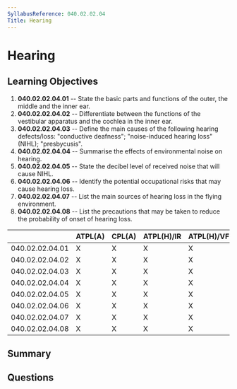 ```yaml
---
SyllabusReference: 040.02.02.04
Title: Hearing
---
```


# Hearing

## Learning Objectives

1. **040.02.02.04.01** -- State the basic parts and functions of the outer, the
   middle and the inner ear.
2. **040.02.02.04.02** -- Differentiate between the functions of the vestibular
   apparatus and the cochlea in the inner ear.
3. **040.02.02.04.03** -- Define the main causes of the following hearing
   defects/loss: "conductive deafness"; "noise-induced hearing loss" (NIHL);
   "presbycusis".
4. **040.02.02.04.04** -- Summarise the effects of environmental noise on hearing.
5. **040.02.02.04.05** -- State the decibel level of received noise that will
   cause NIHL.
6. **040.02.02.04.06** -- Identify the potential occupational risks that may cause
   hearing loss.
7. **040.02.02.04.07** -- List the main sources of hearing loss in the flying
   environment.
8. **040.02.02.04.08** -- List the precautions that may be taken to reduce the
   probability of onset of hearing loss.

|                 | ATPL(A) | CPL(A) | ATPL(H)/IR | ATPL(H)/VFR | CPL(H) | IR  | CBIR(A) |
| --------------- | ------- | ------ | ---------- | ----------- | ------ | --- | ------- |
| 040.02.02.04.01 | X       | X      | X          | X           | X      | X   |         |
| 040.02.02.04.02 | X       | X      | X          | X           | X      | X   |         |
| 040.02.02.04.03 | X       | X      | X          | X           | X      | X   |         |
| 040.02.02.04.04 | X       | X      | X          | X           | X      | X   |         |
| 040.02.02.04.05 | X       | X      | X          | X           | X      | X   |         |
| 040.02.02.04.06 | X       | X      | X          | X           | X      | X   |         |
| 040.02.02.04.07 | X       | X      | X          | X           | X      | X   |         |
| 040.02.02.04.08 | X       | X      | X          | X           | X      | X   |         |

## Summary

## Questions
